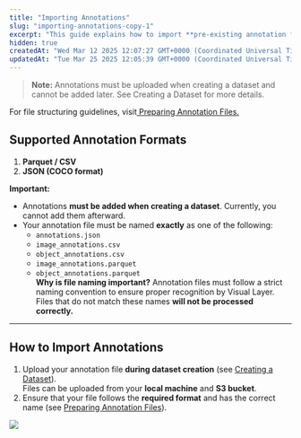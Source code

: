 ```yaml
---
title: "Importing Annotations"
slug: "importing-annotations-copy-1"
excerpt: "This guide explains how to import **pre-existing annotation files** into Visual Layer. If you already have labeled datasets, you can upload them in supported formats to integrate with your dataset seamlessly."
hidden: true
createdAt: "Wed Mar 12 2025 12:07:27 GMT+0000 (Coordinated Universal Time)"
updatedAt: "Tue Mar 25 2025 12:05:39 GMT+0000 (Coordinated Universal Time)"
---
```

>  **Note:** Annotations must be uploaded when creating a dataset and cannot be added later. See Creating a Dataset for more details.

For file structuring guidelines, visit[ Preparing Annotation Files.](<>)

## Supported Annotation Formats

1. **Parquet / CSV**
2. **JSON (COCO format)**

**Important:** 

- Annotations **must be added when creating a dataset**. Currently, you cannot add them afterward.
- Your annotation file must be named **exactly** as one of the following:
  - `annotations.json`
  - `image_annotations.csv`
  - `object_annotations.csv`
  - `image_annotations.parquet`
  - `object_annotations.parquet`  
    **Why is file naming important?** Annotation files must follow a strict naming convention to ensure proper recognition by Visual Layer. Files that do not match these names **will not be processed correctly.**

***

## How to Import Annotations

1. Upload your annotation file **during dataset creation** (see [Creating a Dataset](<>)).  
   Files can be uploaded from your **local machine** and **S3 bucket**.
2. Ensure that your file follows the **required format** and has the correct name (see [Preparing Annotation Files](<>)).

![](https://files.readme.io/e76e5a9d515f756143072f47d2ef7320856c99bb64cec6da5859677bd2eda88a-image.png)
